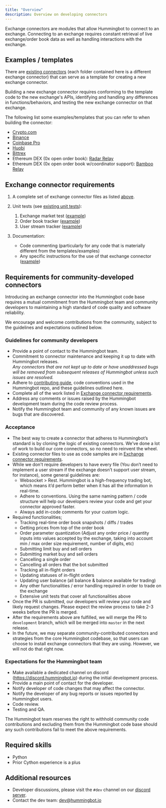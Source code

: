 ```yaml
---
title: "Overview"
description: Overview on developing connectors
---
```



Exchange connectors are modules that allow Hummingbot to connect to an exchange. Connecting to an exchange requires constant retrieval of live exchange/order book data as well as handling interactions with the exchange.

## Examples / templates

There are [existing connectors](https://github.com/CoinAlpha/hummingbot/tree/master/hummingbot/connector/exchange) (each folder contained here is a different exchange connector) that can serve as a template for creating a new exchange connector.

Building a new exchange connector requires conforming to the template code to the new exchange's APIs, identifying and handling any differences in functions/behaviors, and testing the new exchange connector on that exchange.

<Callout type="info" body="For new developers building a connector, we recommend to use Crypto.com as a template to start understanding the functions and behaviors."/>

The following list some examples/templates that you can refer to when building the connector:

- [Crypto.com](https://github.com/CoinAlpha/hummingbot/tree/master/hummingbot/connector/exchange/crypto_com)
- [Binance](https://github.com/CoinAlpha/hummingbot/tree/master/hummingbot/connector/exchange/binance)
- [Coinbase Pro](https://github.com/CoinAlpha/hummingbot/tree/master/hummingbot/connector/exchange/coinbase_pro)
- [Huobi](https://github.com/CoinAlpha/hummingbot/tree/master/hummingbot/connector/exchange/huobi)
- [Bittrex](https://github.com/CoinAlpha/hummingbot/tree/master/hummingbot/connector/exchange/bittrex)
- Ethereum DEX (0x open order book): [Radar Relay](https://github.com/CoinAlpha/hummingbot/tree/master/hummingbot/connector/exchange/radar_relay)
- Ethereum DEX (0x open order book w/coordinator support): [Bamboo Relay](https://github.com/CoinAlpha/hummingbot/tree/master/hummingbot/connector/exchange/radar_relay)

## Exchange connector requirements

1. A complete set of exchange connector files as listed [above](https://docs.hummingbot.io/exchange-connectors/overview/).
2. Unit tests (see [existing unit tests](https://github.com/CoinAlpha/hummingbot/tree/master/test/integration)):

   1. Exchange market test ([example](https://github.com/CoinAlpha/hummingbot/blob/master/test/integration/test_binance_market.py))
   2. Order book tracker ([example](https://github.com/CoinAlpha/hummingbot/blob/master/test/integration/test_binance_order_book_tracker.py))
   3. User stream tracker ([example](https://github.com/CoinAlpha/hummingbot/blob/master/test/integration/test_binance_user_stream_tracker.py))

3. Documentation:

   - Code commenting (particularly for any code that is materially different from the templates/examples)
   - Any specific instructions for the use of that exchange connector ([example](https://docs.hummingbot.io/exchange-connectors/binance/))

## Requirements for community-developed connectors

<Callout type="note" body="If you would like to create a connector for a currently unsupported exchange, please contact the Hummingbot team to discuss beforehand and for approval. Due to the large amount of work in reviewing, testing, and maintaining exchange connectors, we will only merge in connectors that will have a meaningful benefit and impact to the Hummingbot community."/>

Introducing an exchange connector into the Hummingbot code base requires a mutual commitment from the Hummingbot team and community developers to maintaining a high standard of code quality and software reliability.

We encourage and welcome contributions from the community, subject to the guidelines and expectations outlined below.

### Guidelines for community developers

- Provide a point of contact to the Hummingbot team.
- Commitment to connector maintenance and keeping it up to date with Hummingbot releases. <br/>_Any connectors that are not kept up to date or have unaddressed bugs will be removed from subsequent releases of Hummingbot unless such issues are resolved._
- Adhere to [contributing guide](https://github.com/CoinAlpha/hummingbot/blob/master/CONTRIBUTING.md), code conventions used in the Hummingbot repo, and these guidelines outlined here.
- Complete all of the work listed in [Exchange connector requirements](#exchange-connector-requirements).
- Address any comments or issues raised by the Hummingbot development team during the code review process.
- Notify the Hummingbot team and community of any known issues are bugs that are discovered.

### Acceptance

- The best way to create a connector that adheres to Hummingbot’s standard is by cloning the logic of existing connectors. We’ve done a lot of work to build our core connectors, so no need to reinvent the wheel.
- Existing connector files to use as code samples are in [Exchange connector requirements](#exchange-connector-requirements).
- While we don't require developers to have every file (You don’t need to implement a user stream if the exchange doesn’t support user stream, for instance), some general guidelines are:
  - Websocket > Rest. Hummingbot is a high-frequency trading bot, which means it’d perform better when it has all the information in real-time.
  - Adhere to conventions. Using the same naming pattern / code structure will help our developers review your code and get your connector approved faster.
  - Always add in-code comments for your custom logic.
- Required functionalities;
  - Tracking real-time order book snapshots / diffs / trades
  - Getting prices from top of the order book
  - Order parameter quantization (Adjust any order price / quantity inputs into values accepted by the exchange, taking into account min / max order size requirement, number of digits, etc)
  - Submitting limit buy and sell orders
  - Submitting market buy and sell orders
  - Cancelling a single order
  - Cancelling all orders that the bot submitted
  - Tracking all in-flight orders
  - Updating statuses of in-flight orders
  - Updating user balance (all balance & balance available for trading)
  - Any other functionalities / error handling required in order to trade on the exchange
  - Extensive unit tests that cover all functionalities above
- Once the PR is submitted, our developers will review your code and likely request changes. Please expect the review process to take 2-3 weeks before the PR is merged.
- After the requirements above are fulfilled, we will merge the PR to `development` branch, which will be merged into `master` in the next release.
- In the future, we may separate community-contributed connectors and strategies from the core Hummingbot codebase, so that users can choose to install exchange connectors that they are using. However, we will not do that right now.

<Callout type="note" body="#Trading Pair Conversion#, HummingBot's standard pair format is: `Base_Asset`-`Quote_Asset`. Therefore, a new connector that doesn't follow that convention of naming pairs would require both `convert_to_exchange_trading_pair` and `convert_from_exchange_trading_pair` methods to be implemented in the connector's market.pyx file. In addition, such connectors have to convert trading pairs in the `execute_buy` and `execute_sell` methods using the `convert_to_exchange_trading_pair` before placing order and also ensure that the dictionary keys for `self._trading_rules` are in HummingBot's pair format using `convert_from_exchange_trading_pair`.{''}
"/>

### Expectations for the Hummingbot team

- Make available a dedicated channel on discord (https://discord.hummingbot.io) during the initial development process.
- Provide a main point of contact for the developer.
- Notify developer of code changes that may affect the connector.
- Notify the developer of any bug reports or issues reported by Hummingbot users.
- Code review.
- Testing and QA.

The Hummingbot team reserves the right to withhold community code contributions and excluding them from the Hummingbot code base should any such contributions fail to meet the above requirements.

## Required skills

- Python
- Prior Cython experience is a plus

## Additional resources

- Developer discussions, please visit the `#dev` channel on our [discord server](https://discord.hummingbot.io).
- Contact the dev team: [dev@hummingbot.io](mailto:dev@hummingbot.io)
